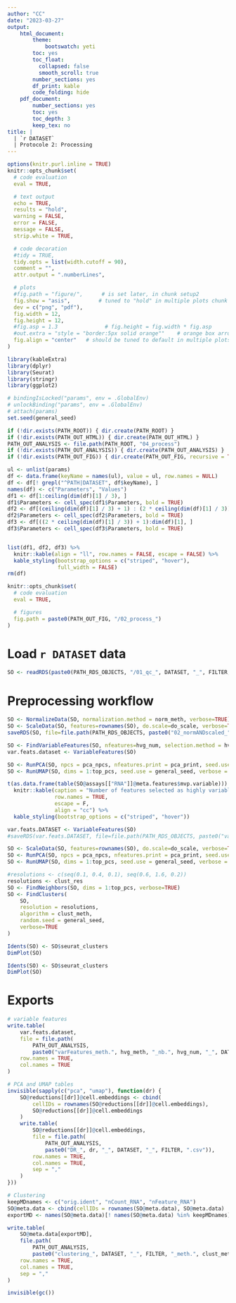 ```yaml
---
author: "CC"
date: "2023-03-27"
output:
    html_document:
        theme:
            bootswatch: yeti
        toc: yes
        toc_float:
          collapsed: false
          smooth_scroll: true
        number_sections: yes
        df_print: kable
        code_folding: hide
    pdf_document:
        number_sections: yes
        toc: yes
        toc_depth: 3
        keep_tex: no
title: |
  | `r DATASET`
  | Protocole 2: Processing
---
```


<!-- Javascript for zooming on figures (adapted from: https://stackoverflow.com/questions/40401680) -->

<!-- Jquery import conflicts with DT::datatable so needs to be commented here -->
<!-- <script src = "https://ajax.googleapis.com/ajax/libs/jquery/3.1.1/jquery.min.js"></script> -->

<style>
.zoomDiv {
  display: none;
  position: fixed;
  top: 50%;
  left: 50%;
  z-index: 50;
  transform: translate(-50%, -50%);
  background-color: #FFFFFF;
  box-shadow: 0px 0px 50px #888888;
  width: fit-content;
  max-width: 90%;
  max-height: 90%;
  overflow: auto;
}

.zoomImg {
  width: 150%;
}
</style>

<script type = "text/javascript">
  $(document).ready(function() {
    $("body").prepend("<div class = \"zoomDiv\"><img src = \"\" class = \"zoomImg\"></div>");
    // onClick for all img except the zoomed one and link ones (filter)
    // use "img.zoom" and out.extra = "class = \"zoom\"" in chunk to specify manually which chunk images can be zoomed
    $("img:not(.zoomImg)").filter(":not(a *)").click(function() {
      $(".zoomImg").attr("src", $(this).attr("src"));
      $(".zoomDiv").show();
    })
    // onClick function for hiding div
    $("img.zoomImg").click(function() {
      $(".zoomDiv").hide();
    })
  })
</script>


```r
options(knitr.purl.inline = TRUE)
knitr::opts_chunk$set(
  # code evaluation
  eval = TRUE,

  # text output
  echo = TRUE,
  results = "hold",
  warning = FALSE,
  error = FALSE,
  message = FALSE,
  strip.white = TRUE,

  # code decoration
  #tidy = TRUE,
  tidy.opts = list(width.cutoff = 90),
  comment = "",
  attr.output = ".numberLines",

  # plots
  #fig.path = "figure/",      # is set later, in chunk setup2
  fig.show = "asis",         # tuned to "hold" in multiple plots chunk
  dev = c("png", "pdf"),
  fig.width = 12,
  fig.height = 12,
  #fig.asp = 1.3               # fig.height = fig.width * fig.asp
  #out.extra = "style = "border:5px solid orange""    # orange box arround plots
  fig.align = "center"   # should be tuned to default in multiple plots chunk
)
```

```r
library(kableExtra)
library(dplyr)
library(Seurat)
library(stringr)
library(ggplot2)
```

```r
# bindingIsLocked("params", env = .GlobalEnv)
# unlockBinding("params", env = .GlobalEnv)
# attach(params)
set.seed(general_seed)
```

```r
if (!dir.exists(PATH_ROOT)) { dir.create(PATH_ROOT) }
if (!dir.exists(PATH_OUT_HTML)) { dir.create(PATH_OUT_HTML) }
PATH_OUT_ANALYSIS <- file.path(PATH_ROOT, "04_process")
if (!dir.exists(PATH_OUT_ANALYSIS)) { dir.create(PATH_OUT_ANALYSIS) }
if (!dir.exists(PATH_OUT_FIG)) { dir.create(PATH_OUT_FIG, recursive = TRUE) }
```

<!-- # Global settings -->

```r
ul <- unlist(params)
df <- data.frame(keyName = names(ul), value = ul, row.names = NULL)
df <- df[! grepl("^PATH|DATASET", df$keyName), ]
names(df) <- c("Parameters", "Values")
df1 <- df[1:ceiling(dim(df)[1] / 3), ]
df1$Parameters <- cell_spec(df1$Parameters, bold = TRUE)
df2 <- df[(ceiling(dim(df)[1] / 3) + 1) : (2 * ceiling(dim(df)[1] / 3)), ]
df2$Parameters <- cell_spec(df2$Parameters, bold = TRUE)
df3 <- df[((2 * ceiling(dim(df)[1] / 3)) + 1):dim(df)[1], ]
df3$Parameters <- cell_spec(df3$Parameters, bold = TRUE)


list(df1, df2, df3) %>%
  knitr::kable(align = "ll", row.names = FALSE, escape = FALSE) %>%
  kable_styling(bootstrap_options = c("striped", "hover"),
                full_width = FALSE)
rm(df)
```

```r
knitr::opts_chunk$set(
  # code evaluation
  eval = TRUE,

  # figures
  fig.path = paste0(PATH_OUT_FIG, "/02_process_")
)
```

# Load `r DATASET` data

```r
SO <- readRDS(paste0(PATH_RDS_OBJECTS, "/01_qc_", DATASET, "_", FILTER, ".rds"))
```

# Preprocessing workflow

```r
SO <- NormalizeData(SO, normalization.method = norm_meth, verbose=TRUE)
SO <- ScaleData(SO, features=rownames(SO), do.scale=do_scale, verbose=TRUE)
saveRDS(SO, file=file.path(PATH_RDS_OBJECTS, paste0("02_normANDscaled_", DATASET, "_", FILTER, ".rds")))

SO <- FindVariableFeatures(SO, nfeatures=hvg_num, selection.method = hvg_meth, verbose=TRUE)
var.feats.dataset <- VariableFeatures(SO)

SO <- RunPCA(SO, npcs = pca_npcs, nfeatures.print = pca_print, seed.use = general_seed, verbose=TRUE)
SO <- RunUMAP(SO, dims = 1:top_pcs, seed.use = general_seed, verbose = TRUE)
```

```r
t(as.data.frame(table(SO@assays[["RNA"]]@meta.features$mvp.variable))) %>%
  knitr::kable(caption = "Number of features selected as highly variable genes (HVG)",
               row.names = TRUE,
               escape = F,
               align = "cc") %>%
  kable_styling(bootstrap_options = c("striped", "hover"))

var.feats.DATASET <- VariableFeatures(SO)
#saveRDS(var.feats.DATASET, file=file.path(PATH_RDS_OBJECTS, paste0("var.feats.dataset_", DATASET, ".rds")))

SO <- ScaleData(SO, features=rownames(SO), do.scale=do_scale, verbose=TRUE)
SO <- RunPCA(SO, npcs = pca_npcs, nfeatures.print = pca_print, seed.use = general_seed, verbose=TRUE)
SO <- RunUMAP(SO, dims = 1:top_pcs, seed.use = general_seed, verbose = TRUE)
```

```r
#resolutions <- c(seq(0.1, 0.4, 0.1), seq(0.6, 1.6, 0.2))
resolutions <- clust_res
SO <- FindNeighbors(SO, dims = 1:top_pcs, verbose=TRUE)
SO <- FindClusters(
    SO,
    resolution = resolutions,
    algorithm = clust_meth,
    random.seed = general_seed,
    verbose=TRUE
)
```


```r
Idents(SO) <- SO$seurat_clusters
DimPlot(SO)
```

```r
Idents(SO) <- SO$seurat_clusters
DimPlot(SO)
```

# Exports

```r
# variable features
write.table(
    var.feats.dataset,
    file = file.path(
        PATH_OUT_ANALYSIS,
        paste0("varFeatures_meth.", hvg_meth, "_nb.", hvg_num, "_", DATASET, "_", FILTER, ".txt")),
    row.names = TRUE,
    col.names = TRUE
)

# PCA and UMAP tables
invisible(sapply(c("pca", "umap"), function(dr) {
    SO@reductions[[dr]]@cell.embeddings <- cbind(
        cellIDs = rownames(SO@reductions[[dr]]@cell.embeddings),
        SO@reductions[[dr]]@cell.embeddings
    )
    write.table(
        SO@reductions[[dr]]@cell.embeddings,
        file = file.path(
            PATH_OUT_ANALYSIS,
            paste0("DR_", dr, "_", DATASET, "_", FILTER, ".csv")),
        row.names = TRUE,
        col.names = TRUE,
        sep = ","
    )
}))

# Clustering
keepMDnames <- c("orig.ident", "nCount_RNA", "nFeature_RNA")
SO@meta.data <- cbind(cellIDs = rownames(SO@meta.data), SO@meta.data)
exportMD <- names(SO@meta.data)[! names(SO@meta.data) %in% keepMDnames]

write.table(
    SO@meta.data[exportMD],
    file.path(
        PATH_OUT_ANALYSIS, 
        paste0("clustering_", DATASET, "_", FILTER, "_meth.", clust_meth, "_res.", clust_res, ".csv")),
    row.names = TRUE,
    col.names = TRUE,
    sep = ","
)

invisible(gc())
```






